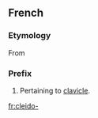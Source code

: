 ==French==

===Etymology===
From {{etyl|grc|fr}}

===Prefix===
{{infl|fr|prefix}}

# Pertaining to [[clavicle]].

[[fr:cleido-]]
